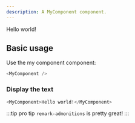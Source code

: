 ```yaml
---
description: A MyComponent component.
---
```



<MyComponent>Hello world!</MyComponent>

## Basic usage

Use the my component component:

```js
<MyComponent />
```

### Display the text

```js live
<MyComponent>Hello world!</MyComponent>
```

:::tip pro tip
`remark-admonitions` is pretty great!
:::
